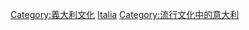 [[Category:義大利文化|Category:義大利文化]]
[[Category:欧洲各国背景作品|Italia]]
[[Category:流行文化中的意大利|Category:流行文化中的意大利]]